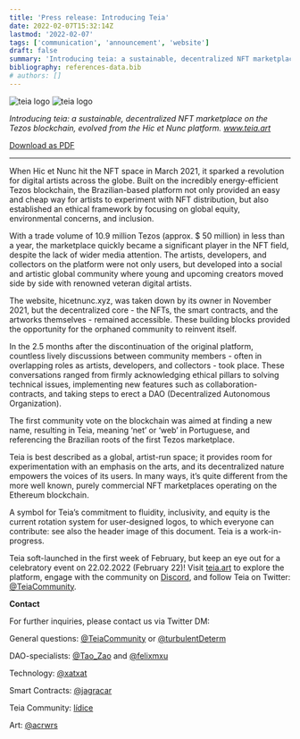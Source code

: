 ```yaml
---
title: 'Press release: Introducing Teia'
date: 2022-02-07T15:32:14Z
lastmod: '2022-02-07'
tags: ['communication', 'announcement', 'website']
draft: false
summary: 'Introducing teia: a sustainable, decentralized NFT marketplace on the Tezos blockchain, evolved from the Hic et Nunc platform. www.teia.art'
bibliography: references-data.bib
# authors: []
---
```


<img src="/static/images/teiaHeader2.png" alt="teia logo" class="dark-mode-only" />

<img src="/static/images/teiaHeader1.png" alt="teia logo" class="light-mode-only" />

_Introducing teia: a sustainable, decentralized NFT marketplace on the Tezos blockchain, evolved from the Hic et Nunc platform. www.teia.art_

[Download as PDF](/static/Teia%20Launch%20Press%20Release-Feb2022.pdf)

---

When Hic et Nunc hit the NFT space in March 2021, it sparked a revolution for digital artists across the globe. Built on the incredibly energy-efficient Tezos blockchain, the Brazilian-based platform not only provided an easy and cheap way for artists to experiment with NFT distribution, but also established an ethical framework by focusing on global equity, environmental concerns, and inclusion.

With a trade volume of 10.9 million Tezos (approx. $ 50 million) in less than a year, the marketplace quickly became a significant player in the NFT field, despite the lack of wider media attention. The artists, developers, and collectors on the platform were not only users, but developed into a social and artistic global community where young and upcoming creators moved side by side with renowned veteran digital artists.

The website, hicetnunc.xyz, was taken down by its owner in November 2021, but the decentralized core - the NFTs, the smart contracts, and the artworks themselves - remained accessible. These building blocks provided the opportunity for the orphaned community to reinvent itself.

In the 2.5 months after the discontinuation of the original platform, countless lively discussions between community members - often in overlapping roles as artists, developers, and collectors - took place. These conversations ranged from firmly acknowledging ethical pillars to solving technical issues, implementing new features such as collaboration-contracts, and taking steps to erect a DAO (Decentralized Autonomous Organization).

The first community vote on the blockchain was aimed at finding a new name, resulting in Teia, meaning ‘net’ or ‘web’ in Portuguese, and referencing the Brazilian roots of the first Tezos marketplace.

Teia is best described as a global, artist-run space; it provides room for experimentation with an emphasis on the arts, and its decentralized nature empowers the voices of its users. In many ways, it’s quite different from the more well known, purely commercial NFT marketplaces operating on the Ethereum blockchain.

A symbol for Teia’s commitment to fluidity, inclusivity, and equity is the current rotation system for user-designed logos, to which everyone can contribute: see also the header image of this document. Teia is a work-in-progress.

Teia soft-launched in the first week of February, but keep an eye out for a celebratory event on 22.02.2022 (February 22)! Visit [teia.art](https://teia.art/) to explore the platform, engage with the community on [Discord](https://discord.gg/xAnCX3ffFU), and follow Teia on Twitter: [@TeiaCommunity](https://twitter.com/TeiaCommunity).

**Contact**

For further inquiries, please contact us via Twitter DM:

General questions: [@TeiaCommunity](https://twitter.com/TeiaCommunity) or [@turbulentDeterm](https://twitter.com/turbulentdeterm)

DAO-specialists: [@Tao_Zao](https://twitter.com/Tao_Zao) and [@felixmxu](https://twitter.com/felixmxu)

Technology: [@xatxat](https://twitter.com/xatxat)

Smart Contracts: [@jagracar](https://twitter.com/jagracar)

Teia Community: [lídice](https://twitter.com/globpoderoso)

Art: [@acrwrs](https://twitter.com/acrwrs)
